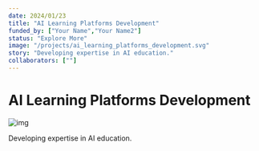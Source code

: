 ```yaml
---
date: 2024/01/23
title: "AI Learning Platforms Development"
funded_by: ["Your Name","Your Name2"]
status: "Explore More"
image: "/projects/ai_learning_platforms_development.svg"
story: "Developing expertise in AI education."
collaborators: [""]
---
```


# AI Learning Platforms Development

![img](/projects/ai_learning_platforms_development.svg)

Developing expertise in AI education.